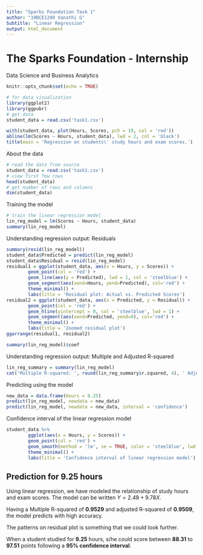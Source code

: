 ---
title: "Sparks Foundation Task 1"
author: "19BCE1249 Vanathi G"
Subtitle: "Linear Regression"
output: html_document
---
# The Sparks Foundation - Internship#
Data Science and Business Analytics 
```{r setup, include=FALSE}
knitr::opts_chunk$set(echo = TRUE)
```

```{r, echo=FALSE}
# for data visualization
library(ggplot2)
library(ggpubr)
# get data
student_data = read.csv('task1.csv')
```

  
```{r, echo=FALSE, fig.align='center', fig.height=4, fig.width=7}
with(student_data, plot(Hours, Scores, pch = 19, col = 'red'))
abline(lm(Scores ~ Hours, student_data), lwd = 2, col = 'black')
title(main = 'Regression on students\' study hours and exam scores.')
```

About the data

```{r, warning=FALSE}
# read the data from source
student_data = read.csv('task1.csv')
# view first few rows
head(student_data)
# get number of rows and columns
dim(student_data)
```
Training the model
```{r, warning=FALSE}
# train the linear regression model
lin_reg_model = lm(Scores ~ Hours, student_data)
summary(lin_reg_model)
```

Understanding regression output: Residuals
```{r, echo=FALSE, fig.width=8, fig.height=3, fig.align='center'}
summary(resid(lin_reg_model))
student_data$Predicted = predict(lin_reg_model)
student_data$Residual = resid(lin_reg_model)
residual1 = ggplot(student_data, aes(x = Hours, y = Scores)) +
        geom_point(col = 'red') +
        geom_line(aes(y = Predicted), lwd = 1, col = 'steelblue') + 
        geom_segment(aes(xend=Hours, yend=Predicted), col='red') +
        theme_minimal() + 
        labs(title = 'Residual plot: Actual vs. Predicted Scores')
residual2 = ggplot(student_data, aes(x = Predicted, y = Residual)) + 
        geom_point(col = 'red') + 
        geom_hline(yintercept = 0, col = 'steelblue', lwd = 1) +
        geom_segment(aes(xend=Predicted, yend=0), col='red') + 
        theme_minimal() + 
        labs(title = 'Zoomed residual plot')
ggarrange(residual1, residual2)
```
```{r, echo=FALSE}
summary(lin_reg_model)$coef
```

Understanding regression output: Multiple and Adjusted R-squared
```{r, echo=FALSE}
lin_reg_summary = summary(lin_reg_model)
cat('Multiple R-squared: ', round(lin_reg_summary$r.squared, 4), ' Adjusted R-squared: ', round(lin_reg_summary$adj.r.squared, 4))
```

Predicting using the model
```{r}
new_data = data.frame(Hours = 9.25)
predict(lin_reg_model, newdata = new_data)
predict(lin_reg_model, newdata = new_data, interval = 'confidence')
```

Confidence interval of the linear regression model
```{r, echo=FALSE, message=FALSE}
student_data %>% 
        ggplot(aes(x = Hours, y = Scores)) + 
        geom_point(col = 'red') + 
        geom_smooth(method = 'lm', se = TRUE, color = 'steelblue', lwd = 1) + 
        theme_minimal() + 
        labs(title = 'Confidence interval of linear regression model')
```

## Prediction for 9.25 hours

Using linear regression, we have modeled the relationship of study hours and exam scores. The model can be written $Y = 2.48 + 9.78X$.

Having a Multiple R-squared of **0.9529** and adjusted R-squared of **0.9509**, the model predicts with high accuracy.

The patterns on residual plot is something that we could look further.

When a student studied for **9.25** hours, s/he could score between **88.31** to **97.51** points following a **95% confidence interval**.
